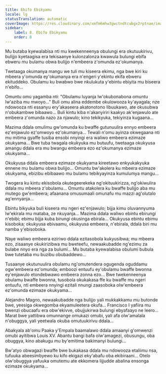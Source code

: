 ```yaml
---
title: Ebifo Ebikyamu
locale: lg
statusTranslation: automatic
coverImage: https://res.cloudinary.com/xmfm6mhw3gwctndtcubgx2rptnae/image/upload/v1740468922/small_cover_tratado_de_psicologia_revolucionaria_a4c0dca4e0.webp
sidebar:
    label: 8. Ebifo Ebikyamu
    order: 8
---
```

Mu butaba kyewalabisa nti mu kwekenneenya obulungi era okutuukirivu, bulijjo kyetaagisa era tekisaanye kulonzalonza kwawula bulungi ebifa ebweru mu bulamu obwa bulijjo n'embeera z'omunda ez'okumanya.

Twetaaga okumanya mangu we tuli mu kiseera ekimu, nga bwe kiri ku mbeera y'omunda ey'okumanya era n'engeri y'ekintu ekifa ebweru ekituddeko. Obulamu ku bwabwo bwe nkulukuta y'ebintu ebiyita mu biseera n'ebifo...

Omuntu omu yagamba nti: "Obulamu luyanja lw'okubonabona omuntu lw'aziba mu mwoyo..." Buli omu alina eddembe okulowooza ky'ayagala; nze ndowooza nti essanyu ery'akaseera akatonotono libuukawo, ate okusubwa n'obukambwe bibaawo... Buli kintu kiba n'akanyiriri kaakyo ak'enjawulo ate embeera z'omunda nazo za njawulo; kino tekikyuka, tekiyinza kugaana...

Mazima ddala omulimu gw'omunda ku bwaffe gutunuulira ennyo embeera ez'enjawulo ez'omwoyo ez'okumanya... Tewali n'omu ayinza okwegaana nti mu mitima gyaffe tusiba ensobi nnyingi era waliwo embeera ezimaze okukyama... Bwe tuba twagala okukyuka mu butuufu, twetaaga okukyusa amangu ddala era mu bwangu embeera ezo ez'okumanya ezimaze okukyama...

Okukyusa ddala embeera ezimaze okukyama kireetawo enkyukakyuka ennene mu bulamu obwa bulijjo... Omuntu bw'akolera ku mbeera ezimaze okukyama, ebizibu ebibaawo mu bulamu tebikyayinza kumulumya mangu...

Twogera ku kintu ekisobola okutegeerekeka ng'okituukirizza, ng'okiwulira ddala mu mbeera z'obulamu... Omuntu atakolera ku bwaffe bulijjo aba mu mutego gw'embeera; afaanana omusumaali omunafu mu mazzi ag'olutalo ag'ennyanja...

Ebintu bikyuka buli kiseera mu ngeri ez'enjawulo; bijja kimu oluvannyuma lw'ekirala mu mataba, ze nkuyanja... Mazima ddala waliwo ebintu ebirungi n'ebibi; ebimu bijja kuba birungi okusinga ebirala... Okukyusa ebintu ebimu kisoboka; okukyusa ebivaamu, okukyusa embeera, n'ebirala, ddala biri mu namba y'ebisoboka.

Naye waliwo embeera eziriwo ddala ezitasobola kukyusibwa; mu mbeera ezo, zisaanye okukirizibwa mu bweteefu, newaakubadde ng'ezimu za bulabe nnyo era nga za bulumi... Mu butaba kyewalabisa obulumi bubula bwe tutetaba mu buzibu obubaddewo...

Tusaanye okutunuulira obulamu ng'omutendera ogugenda oguddamu ogw'embeera ez'omunda; emboozi entuufu ey'obulamu bwaffe bwonna ey'enjawulo etondebwawo embeera zonna ezo... Bwe twekenneenya obulamu bwaffe bwonna, tusobola okukakasa ffe ku bwaffe mu ngeri entuufu, nti embeera nnyingi ezitali nnungi zaasoboka olw'embeera ez'omunda ezimaze okukyama...

Alejandro Magno, newaakubadde nga bulijjo yali mukkakkamu mu butonde bwe, yeesiga okwegomba ekyamuleetera okufa... Francisco I yafiira mu bwenzi obucaafu era obw'ekivve, obujjukirwa bulungi ebyafaayo ne leero... Marat bwe yattibwa omunnange omukazi omubi, yali afa olw'amalala n'obuggya, yali yeetwala okuba omutuukirivu ddala...

Abakyala ab'omu Paaka y'Empala baamalawo ddala amaanyi g'omwenzi omubi ayitibwa Louis XV. Abantu bangi bafa olw'amagezi, obusungu, oba obuggya, kino abakugu mu by'emitima bakimanyi bulungi...

Bw'atyo obwagazi bwaffe bwe bukakasa ddala mu ndowooza etaliimu nsa, tufuuka abeesimbyewo ku kifo ekigazi eky'abafu oba ekibiraani... Otelo olw'obuggya yafuuka omutemu ate ekkomera lijjudde abalina ensonga ezimaze okukyama...

